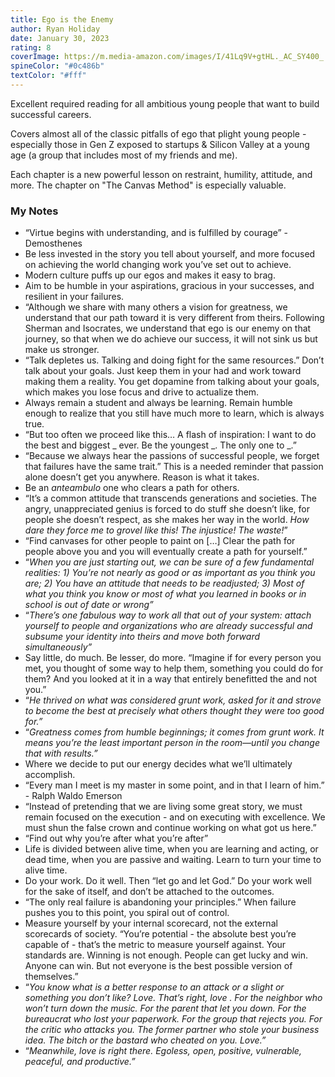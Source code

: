```yaml
---
title: Ego is the Enemy
author: Ryan Holiday
date: January 30, 2023
rating: 8
coverImage: https://m.media-amazon.com/images/I/41Lq9V+gtHL._AC_SY400_.jpg
spineColor: "#0c486b"
textColor: "#fff"
---
```


Excellent required reading for all ambitious young people that want to build successful careers.

Covers almost all of the classic pitfalls of ego that plight young people - especially those in Gen Z exposed to startups & Silicon Valley at a young age (a group that includes most of my friends and me).

Each chapter is a new powerful lesson on restraint, humility, attitude, and more. The chapter on "The Canvas Method" is especially valuable.

### My Notes

- “Virtue begins with understanding, and is fulfilled by courage” - Demosthenes
- Be less invested in the story you tell about yourself, and more focused on achieving the world changing work you’ve set out to achieve.
- Modern culture puffs up our egos and makes it easy to brag.
- Aim to be humble in your aspirations, gracious in your successes, and resilient in your failures.
- “Although we share with many others a vision for greatness, we understand that our path toward it is very different from theirs. Following Sherman and Isocrates, we understand that ego is our enemy on that journey, so that when we do achieve our success, it will not sink us but make us stronger.
- “Talk depletes us. Talking and doing fight for the same resources.” Don’t talk about your goals. Just keep them in your had and work toward making them a reality. You get dopamine from talking about your goals, which makes you lose focus and drive to actualize them.
- Always remain a student and always be learning. Remain humble enough to realize that you still have much more to learn, which is always true.
- “But too often we proceed like this… A flash of inspiration: I want to do the best and biggest _ ever. Be the youngest _. The only one to \_.”
- “Because we always hear the passions of successful people, we forget that failures have the same trait.” This is a needed reminder that passion alone doesn’t get you anywhere. Reason is what it takes.
- Be an _anteambulo_ one who clears a path for others.
- “It’s a common attitude that transcends generations and societies. The angry, unappreciated genius is forced to do stuff she doesn’t like, for people she doesn’t respect, as she makes her way in the world. _How dare they force me to grovel like this! The injustice! The waste!_”
- “Find canvases for other people to paint on […] Clear the path for people above you and you will eventually create a path for yourself.”
- “_When you are just starting out, we can be sure of a few fundamental realities: 1) You’re not nearly as good or as important as you think you are; 2) You have an attitude that needs to be readjusted; 3) Most of what you think you know or most of what you learned in books or in school is out of date or wrong”_
- “_There’s one fabulous way to work all that out of your system: attach yourself to people and organizations who are already successful and subsume your identity into theirs and move both forward simultaneously”_
- Say little, do much. Be lesser, do more. “Imagine if for every person you met, you thought of some way to help them, something you could do for them? And you looked at it in a way that entirely benefitted the and not you.”
- “_He thrived on what was considered grunt work, asked for it and strove to become the best at precisely what others thought they were too good for.”_
- “_Greatness comes from humble beginnings; it comes from grunt work. It means you’re the least important person in the room—until you change that with results.”_
- Where we decide to put our energy decides what we’ll ultimately accomplish.
- “Every man I meet is my master in some point, and in that I learn of him.” - Ralph Waldo Emerson
- “Instead of pretending that we are living some great story, we must remain focused on the execution - and on executing with excellence. We must shun the false crown and continue working on what got us here.”
- “Find out why you’re after what you’re after”
- Life is divided between alive time, when you are learning and acting, or dead time, when you are passive and waiting. Learn to turn your time to alive time.
- Do your work. Do it well. Then “let go and let God.” Do your work well for the sake of itself, and don’t be attached to the outcomes.
- “The only real failure is abandoning your principles.” When failure pushes you to this point, you spiral out of control.
- Measure yourself by your internal scorecard, not the external scorecards of society. “You’re potential - the absolute best you’re capable of - that’s the metric to measure yourself against. Your standards are. Winning is not enough. People can get lucky and win. Anyone can win. But not everyone is the best possible version of themselves.”
- “_You know what is a better response to an attack or a slight or something you don’t like? Love. That’s right, love . For the neighbor who won’t turn down the music. For the parent that let you down. For the bureaucrat who lost your paperwork. For the group that rejects you. For the critic who attacks you. The former partner who stole your business idea. The bitch or the bastard who cheated on you. Love.”_
- “_Meanwhile, love is right there. Egoless, open, positive, vulnerable, peaceful, and productive.”_
